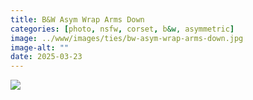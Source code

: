 ```yaml
---
title: B&W Asym Wrap Arms Down
categories: [photo, nsfw, corset, b&w, asymmetric]
image: ../www/images/ties/bw-asym-wrap-arms-down.jpg
image-alt: ""
date: 2025-03-23
---
```



![](../www/images/ties/bw-asym-wrap-arms-down.jpg)

